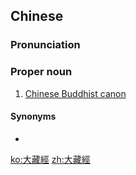 {{also|大藏经}}
==Chinese==
{{zh-forms|s=大藏经|type=12}}

===Pronunciation===
{{zh-pron
|m=Dàzàngjīng
|cat=propn
}}

===Proper noun===
{{zh-proper noun}}

# [[w:Chinese Buddhist canon|Chinese Buddhist canon]]

====Synonyms====
* {{zh-l|藏經}}

{{zh-cat|Books|Buddhism}}

[[ko:大藏經]]
[[zh:大藏經]]